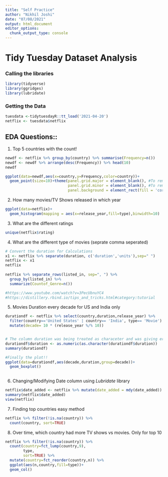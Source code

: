 ```yaml
---
title: "Self Practice"
author: "Nikhil Joshi"
date: "07/08/2021"
output: html_document
editor_options: 
  chunk_output_type: console
---
```


# Tidy Tuesday Dataset Analysis

### Calling the libraries

```r
library(tidyverse)
library(ggridges)
library(lubridate)
```

### Getting the Data

```r
tuesdata <-tidytuesdayR::tt_load('2021-04-20')
netflix <- tuesdata$netflix

```

## EDA Questions::    

1. Top 5 countries with the count!


```r
newdf <- netflix %>% group_by(country) %>% summarise(Frequency=n())
newdf <- newdf %>% arrange(desc(Frequency)) %>% head(10)
newdf

ggplot(data=newdf,aes(x=country,y=Frequency,color=country))+
  geom_point(size=10)+theme(panel.grid.major = element_blank(), #To remove horizontal and vertical gridlines
                            panel.grid.minor = element_blank(), #To remove horizontal and vertical gridlines
                            panel.background = element_rect(fill = 'cornflowerblue', colour = 'black'))# Changing background colour

```

2. How many movies/TV Shows released in which year

```r
ggplot(data=netflix)+
  geom_histogram(mapping = aes(x=release_year,fill=type),binwidth=10)

```

3. What are the different ratings

```r
unique(netflix$rating)
```

4. What are the different type of movies (seprate comma seperated)

```r
# Convert the duration for Calculations
x1 <- netflix %>% separate(duration, c('duration','units'),sep=" ")
netflix <- x1
netflix
  
netflix %>% separate_rows(listed_in, sep=", ") %>% 
  group_by(listed_in) %>% 
  summarize(Countof_Genre=n())

#https://www.youtube.com/watch?v=3PecUbnuYC4
#https://distillery.rbind.io/tips_and_tricks.html#category:tutorial
```

5. Movies Duration every decade for US and India only

```r
durationdf <- netflix %>% select(country,duration,release_year) %>% 
  filter(country=='United States' | country== 'India', type== 'Movie') %>%
  mutate(decade= 10 * (release_year %/% 10))


# The column duration was being treated as characeter and was giving error while plotting
durationdf$duration <- as.numeric(as.character(durationdf$duration))
summary(durationdf)

#Finally the plot!!
ggplot(data=durationdf,aes(decade,duration,group=decade))+
  geom_boxplot()
  
```

6. Changing/Modifying Date column using *Lubridate* library

```r
netflix$date_added <- netflix %>% mutate(date_added = mdy(date_added))
summary(netflix$date_added)
view(netflix)

```

7. Finding top countries easy method

```r
netflix %>% filter(!is.na(country)) %>%
  count(country, sort=TRUE)

```

8. Over time, which country had more TV shows vs movies. Only for top 10

```r
netflix %>% filter(!is.na(country)) %>%
  count(country=fct_lump(country,9),
        type,
        sort=TRUE) %>%
  mutate(country=fct_reorder(country,n)) %>%
  ggplot(aes(n,country,fill=type))+
  geom_col()
```

